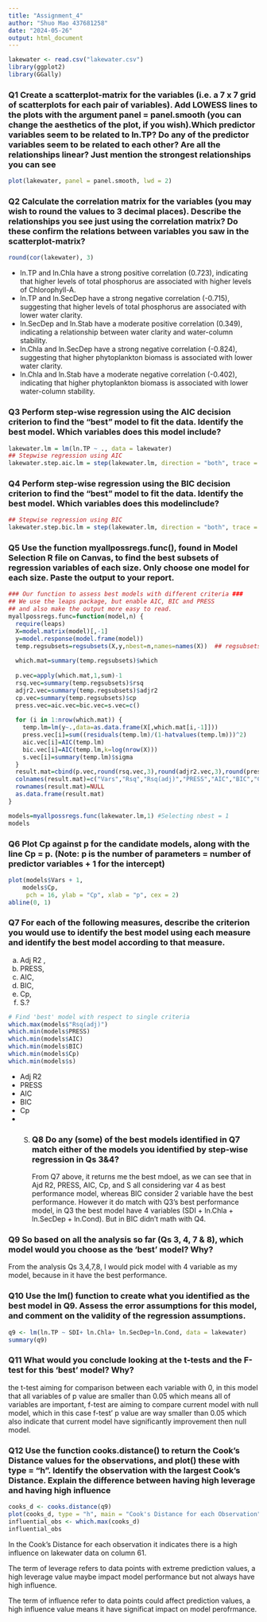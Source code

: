 ```yaml
---
title: "Assignment_4"
author: "Shuo Mao 437681258"
date: "2024-05-26"
output: html_document
---
```


```r
lakewater <- read.csv("lakewater.csv")
library(ggplot2)
library(GGally)
```
### Q1 Create a scatterplot-matrix for the variables (i.e. a 7 x 7 grid of scatterplots for each pair of variables). Add LOWESS lines to the plots with the argument panel = panel.smooth (you can change the aesthetics of the plot, if you wish).Which predictor variables seem to be related to ln.TP? Do any of the predictor variables seem to be related to each other? Are all the relationships linear? Just mention the strongest relationships you can see

```r
plot(lakewater, panel = panel.smooth, lwd = 2)
```



### Q2 Calculate the correlation matrix for the variables (you may wish to round the values to 3 decimal places). Describe the relationships you see just using the correlation matrix? Do these confirm the relations between variables you saw in the scatterplot-matrix?
```r
round(cor(lakewater), 3)
```
- ln.TP and ln.Chla have a strong positive correlation (0.723), indicating that higher levels of total phosphorus are associated with higher levels of Chlorophyll-A.
- ln.TP and ln.SecDep have a strong negative correlation (-0.715), suggesting that higher levels of total phosphorus are associated with lower water clarity.
- ln.SecDep and ln.Stab have a moderate positive correlation (0.349), indicating a relationship between water clarity and water-column stability.
- ln.Chla and ln.SecDep have a strong negative correlation (-0.824), suggesting that higher phytoplankton biomass is associated with lower water clarity.
- ln.Chla and ln.Stab have a moderate negative correlation (-0.402), indicating that higher phytoplankton biomass is associated with lower water-column stability.

### Q3 Perform step-wise regression using the AIC decision criterion to find the “best” model to fit the data. Identify the best model. Which variables does this model include?

```r
lakewater.lm = lm(ln.TP ~ ., data = lakewater)
## Stepwise regression using AIC
lakewater.step.aic.lm = step(lakewater.lm, direction = "both", trace = TRUE)
```


### Q4 Perform step-wise regression using the BIC decision criterion to find the “best” model to fit the data. Identify the best model. Which variables does this modelinclude?

```r
## Stepwise regression using BIC
lakewater.step.bic.lm = step(lakewater.lm, direction = "both", trace = TRUE, k = log(nrow(lakewater)))

```

### Q5 Use the function myallpossregs.func(), found in Model Selection R file on Canvas, to find the best subsets of regression variables of each size. Only choose one model for each size. Paste the output to your report.

```r
### Our function to assess best models with different criteria ###
## We use the leaps package, but enable AIC, BIC and PRESS
## and also make the output more easy to read.
myallpossregs.func=function(model,n) {
  require(leaps)
  X=model.matrix(model)[,-1]
  y=model.response(model.frame(model))
  temp.regsubsets=regsubsets(X,y,nbest=n,names=names(X))  ## regsubsets is leaps function
  
  which.mat=summary(temp.regsubsets)$which
  
  p.vec=apply(which.mat,1,sum)-1
  rsq.vec=summary(temp.regsubsets)$rsq
  adjr2.vec=summary(temp.regsubsets)$adjr2
  cp.vec=summary(temp.regsubsets)$cp
  press.vec=aic.vec=bic.vec=s.vec=c()
  
  for (i in 1:nrow(which.mat)) {
    temp.lm=lm(y~.,data=as.data.frame(X[,which.mat[i,-1]]))
    press.vec[i]=sum((residuals(temp.lm)/(1-hatvalues(temp.lm)))^2)
    aic.vec[i]=AIC(temp.lm)
    bic.vec[i]=AIC(temp.lm,k=log(nrow(X)))
    s.vec[i]=summary(temp.lm)$sigma
  }
  result.mat=cbind(p.vec,round(rsq.vec,3),round(adjr2.vec,3),round(press.vec,1),round(aic.vec,1),round(bic.vec,1),round(cp.vec,1),round(s.vec,4),which.mat[,-1]*1)
  colnames(result.mat)=c("Vars","Rsq","Rsq(adj)","PRESS","AIC","BIC","Cp","s",colnames(X))
  rownames(result.mat)=NULL
  as.data.frame(result.mat)
}

models=myallpossregs.func(lakewater.lm,1) #Selecting nbest = 1 
models

```
### Q6 Plot Cp against p for the candidate models, along with the line Cp = p. (Note: p is the number of parameters = number of predictor variables + 1 for the intercept)



```r
plot(models$Vars + 1, 
    models$Cp, 
     pch = 16, ylab = "Cp", xlab = "p", cex = 2)
abline(0, 1)
```





### Q7 For each of the following measures, describe the criterion you would use to identify the best model using each measure and identify the best model according to that measure.
  a. Adj R2 ,
  b. PRESS,
  c. AIC,
  d. BIC,
  e. Cp, 
  f. S.?
  
```r
# Find 'best' model with respect to single criteria
which.max(models$"Rsq(adj)")
which.min(models$PRESS)
which.min(models$AIC)
which.min(models$BIC)
which.min(models$Cp)
which.min(models$s)  
```
- Adj R2 
- PRESS 
- AIC 
- BIC
- Cp
- S. 
### Q8 Do any (some) of the best models identified in Q7 match either of the models you identified by step-wise regression in Qs 3&4?
From Q7 above, it returns me the best mdoel, as we can see that in Ajd R2, PRESS, AIC, Cp, and S all considering var 4 as best performance model, whereas BIC consider 2 variable have the best performance. However it do match with Q3's best performance model, in Q3 the best model have 4 variables (SDI + ln.Chla + ln.SecDep + ln.Cond). But in BIC didn't math with Q4.


### Q9 So based on all the analysis so far (Qs 3, 4, 7 & 8), which model would you choose as the ‘best’ model? Why?

From the analysis Qs 3,4,7,8, I would pick model with 4 variable as my model, because in it have the best performance. 



### Q10 Use the lm() function to create what you identified as the best model in Q9. Assess the error assumptions for this model, and comment on the validity of the regression assumptions.

```r
q9 <- lm(ln.TP ~ SDI+ ln.Chla+ ln.SecDep+ln.Cond, data = lakewater)
summary(q9)
```


### Q11 What would you conclude looking at the t-tests and the F-test for this ‘best’ model? Why?
  
the t-test aiming for comparison between each variable with 0, in this model that all variables of p value are smaller than 0.05 which means all of variables are  important, f-test are aiming to compare current model with null model, which in this case f-test' p value are way smaller than 0.05 which also indicate that current model have significantly improvement then null model.


### Q12 Use the function cooks.distance() to return the Cook’s Distance values for the observations, and plot() these with type = "h". Identify the observation with the largest Cook’s Distance. Explain the difference between having high leverage and having high influence

```R
cooks_d <- cooks.distance(q9)
plot(cooks_d, type = "h", main = "Cook's Distance for each Observation", ylab = "Cook's Distance")
influential_obs <- which.max(cooks_d)
influential_obs
```
In the Cook's Distance for each observation it indicates there is a high influence on lakewater data on column 61. 

The term of leverage refers to data points with extreme prediction values, a high leverage value maybe impact model performance but not always have high influence.

The term of influence refer to data points could affect prediction values, a high influence value means it have significat impact on model perofrmance.

  